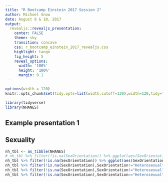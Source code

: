 ```yaml
---
title: "R Bootcamp Einstein 2017 Session 2"
author: Michoel Snow
date: August 8 & 10, 2017
output: 
  revealjs::revealjs_presentation:
    center: FALSE
    theme: sky
    transition: concave
    css: r_bootcamp_einstein_2017_revealjs.css
    highlight: tango
    fig_height: 5
    reveal_options:
      width: '100%'
      height: '100%'
      margin: 0.1
---
```

```r
options(width = 120)
knitr::opts_chunk$set(tidy.opts=list(width.cutoff=120),width=120,tidy=TRUE)
```

```r
library(tidyverse)
library(NHANES)
```


## Example presentation 1

## Sexuality
```r
nh_tbl <- as_tibble(NHANES)
# nh_tbl %>% filter(!is.na(SexOrientation)) %>% ggplot(aes(SexOrientation)) + geom_bar()
nh_tbl %>% filter(!is.na(SexOrientation)) %>% ggplot(aes(SexOrientation)) + geom_bar(aes(fill=Gender))
nh_tbl %>% filter(!is.na(SexOrientation),SexOrientation!="Heterosexual") %>% ggplot(aes(SexOrientation)) + geom_bar(aes(fill=Gender))
nh_tbl %>% filter(!is.na(SexOrientation),SexOrientation!="Heterosexual") %>% ggplot(aes(SexOrientation)) + geom_bar(aes(fill=SameSex))
nh_tbl %>% filter(!is.na(SexOrientation),SexOrientation=="Heterosexual") %>% ggplot(aes(SameSex)) + geom_bar(aes(fill=Gender))
```

